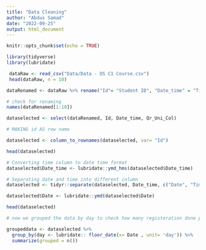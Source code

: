 ```yaml
---
title: "Data Cleaning"
author: "Abdus Samad"
date: "2022-09-25"
output: html_document
---
```


```r
knitr::opts_chunk$set(echo = TRUE)
```



```r
library(tidyverse)
library(lubridate)

```

```r

 dataRaw <- read_csv("Data/Data - DS C1 Course.csv")
 head(dataRaw, n = 10)
```
```r

dataRenamed <- dataRaw %>% rename("Id"= "Student ID", "Date_time" = "Timestamp", "Qr_Uni_Col" = "Name of University or College currently or previously attended?")

# check for renaming
names(dataRenamed[1:10])
```

```r
dataselected <- select(dataRenamed, Id, Date_time, Qr_Uni_Col)

# MAKING id AS row name

dataselected <- column_to_rownames(dataselected, var= "Id")

head(dataselected)

```

```r
# Converting time column to date time format
dataselected$Date_time <- lubridate::ymd_hms(dataselected$Date_time)

# Separating date and time into different column
dataselected <- tidyr::separate(dataselected, Date_time, c("Date", "Time"), sep = " ")

dataselected$Date <- lubridate::ymd(dataselected$Date)

head(dataselected)
```

```r
# now we grouped the data by day to check how many registeration done per on each day

groupeddata <- dataselected %>% 
  group_by(day <- lubridate:: floor_date(x= Date , unit= 'day')) %>% 
  summarize(grouped = n())

```

